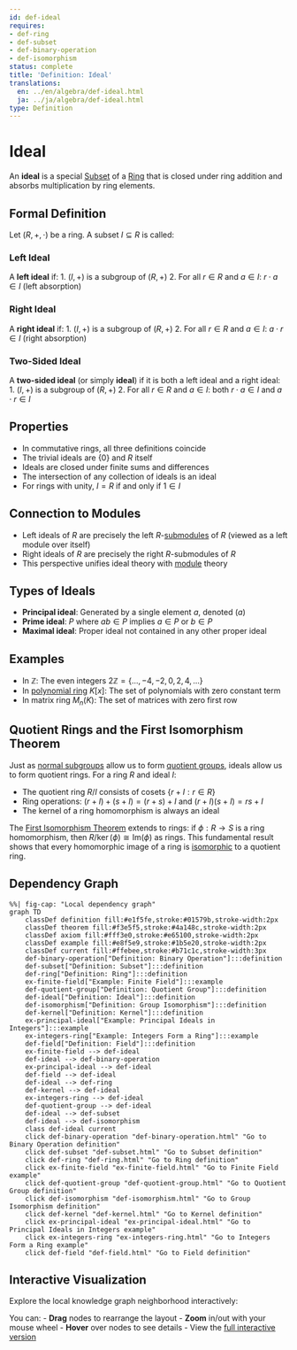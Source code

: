 ```yaml
---
id: def-ideal
requires:
- def-ring
- def-subset
- def-binary-operation
- def-isomorphism
status: complete
title: 'Definition: Ideal'
translations:
  en: ../en/algebra/def-ideal.html
  ja: ../ja/algebra/def-ideal.html
type: Definition
---
```


# Ideal {#def-ideal}

An **ideal** is a special [Subset](../logic-set-theory/def-subset.qmd) of a [Ring](def-ring.qmd) that is closed under ring addition and absorbs multiplication by ring elements.

## Formal Definition

Let $(R, +, \cdot)$ be a ring. A subset $I \subseteq R$ is called:

### Left Ideal

A **left ideal** if:
1. $(I, +)$ is a subgroup of $(R, +)$
2. For all $r \in R$ and $a \in I$: $r \cdot a \in I$ (left absorption)

### Right Ideal

A **right ideal** if:
1. $(I, +)$ is a subgroup of $(R, +)$
2. For all $r \in R$ and $a \in I$: $a \cdot r \in I$ (right absorption)

### Two-Sided Ideal

A **two-sided ideal** (or simply **ideal**) if it is both a left ideal and a right ideal:
1. $(I, +)$ is a subgroup of $(R, +)$
2. For all $r \in R$ and $a \in I$: both $r \cdot a \in I$ and $a \cdot r \in I$

## Properties

- In commutative rings, all three definitions coincide
- The trivial ideals are $\{0\}$ and $R$ itself
- Ideals are closed under finite sums and differences
- The intersection of any collection of ideals is an ideal
- For rings with unity, $I = R$ if and only if $1 \in I$

## Connection to Modules

- Left ideals of $R$ are precisely the left $R$-[submodules](def-module.qmd) of $R$ (viewed as a left module over itself)
- Right ideals of $R$ are precisely the right $R$-submodules of $R$
- This perspective unifies ideal theory with [module](def-module.qmd) theory

## Types of Ideals

- **Principal ideal**: Generated by a single element $a$, denoted $(a)$
- **Prime ideal**: $P$ where $ab \in P$ implies $a \in P$ or $b \in P$
- **Maximal ideal**: Proper ideal not contained in any other proper ideal

## Examples

- In $\mathbb{Z}$: The even integers $2\mathbb{Z} = \{..., -4, -2, 0, 2, 4, ...\}$
- In [polynomial ring](def-polynomial-ring.qmd) $K[x]$: The set of polynomials with zero constant term
- In matrix ring $M_n(K)$: The set of matrices with zero first row

## Quotient Rings and the First Isomorphism Theorem

Just as [normal subgroups](def-normal-subgroup.qmd) allow us to form [quotient groups](def-quotient-group.qmd), ideals allow us to form quotient rings. For a ring $R$ and ideal $I$:

- The quotient ring $R/I$ consists of cosets $\{r + I : r \in R\}$
- Ring operations: $(r + I) + (s + I) = (r + s) + I$ and $(r + I)(s + I) = rs + I$
- The kernel of a ring homomorphism is always an ideal

The [First Isomorphism Theorem](thm-first-isomorphism.qmd) extends to rings: if $\phi: R \to S$ is a ring homomorphism, then $R/\ker(\phi) \cong \text{Im}(\phi)$ as rings. This fundamental result shows that every homomorphic image of a ring is [isomorphic](def-isomorphism.qmd) to a quotient ring.

## Dependency Graph

```mermaid
%%| fig-cap: "Local dependency graph"
graph TD
    classDef definition fill:#e1f5fe,stroke:#01579b,stroke-width:2px
    classDef theorem fill:#f3e5f5,stroke:#4a148c,stroke-width:2px
    classDef axiom fill:#fff3e0,stroke:#e65100,stroke-width:2px
    classDef example fill:#e8f5e9,stroke:#1b5e20,stroke-width:2px
    classDef current fill:#ffebee,stroke:#b71c1c,stroke-width:3px
    def-binary-operation["Definition: Binary Operation"]:::definition
    def-subset["Definition: Subset"]:::definition
    def-ring["Definition: Ring"]:::definition
    ex-finite-field["Example: Finite Field"]:::example
    def-quotient-group["Definition: Quotient Group"]:::definition
    def-ideal["Definition: Ideal"]:::definition
    def-isomorphism["Definition: Group Isomorphism"]:::definition
    def-kernel["Definition: Kernel"]:::definition
    ex-principal-ideal["Example: Principal Ideals in Integers"]:::example
    ex-integers-ring["Example: Integers Form a Ring"]:::example
    def-field["Definition: Field"]:::definition
    ex-finite-field --> def-ideal
    def-ideal --> def-binary-operation
    ex-principal-ideal --> def-ideal
    def-field --> def-ideal
    def-ideal --> def-ring
    def-kernel --> def-ideal
    ex-integers-ring --> def-ideal
    def-quotient-group --> def-ideal
    def-ideal --> def-subset
    def-ideal --> def-isomorphism
    class def-ideal current
    click def-binary-operation "def-binary-operation.html" "Go to Binary Operation definition"
    click def-subset "def-subset.html" "Go to Subset definition"
    click def-ring "def-ring.html" "Go to Ring definition"
    click ex-finite-field "ex-finite-field.html" "Go to Finite Field example"
    click def-quotient-group "def-quotient-group.html" "Go to Quotient Group definition"
    click def-isomorphism "def-isomorphism.html" "Go to Group Isomorphism definition"
    click def-kernel "def-kernel.html" "Go to Kernel definition"
    click ex-principal-ideal "ex-principal-ideal.html" "Go to Principal Ideals in Integers example"
    click ex-integers-ring "ex-integers-ring.html" "Go to Integers Form a Ring example"
    click def-field "def-field.html" "Go to Field definition"
```

## Interactive Visualization

Explore the local knowledge graph neighborhood interactively:

::: {.graph-viz data-id="def-ideal" data-width="700" data-height="500"}
:::

You can:
- **Drag** nodes to rearrange the layout
- **Zoom** in/out with your mouse wheel
- **Hover** over nodes to see details
- View the [full interactive version](../../output/interactive/def-ideal.html){target="_blank"}
